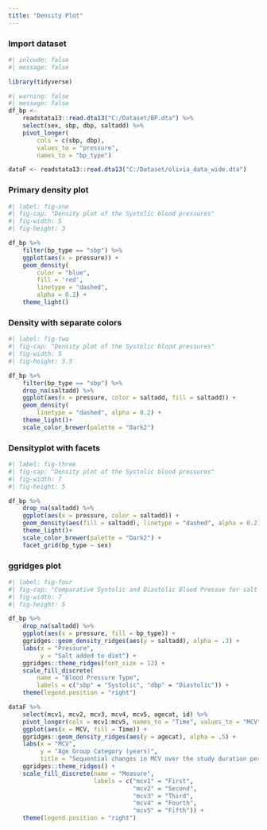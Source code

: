 ```yaml
---
title: "Density Plot"
---
```


### Import dataset

```r
#| inlcude: false
#| message: false

library(tidyverse)

```

```r
#| warning: false
#| message: false
df_bp <- 
    readstata13::read.dta13("C:/Dataset/BP.dta") %>% 
    select(sex, sbp, dbp, saltadd) %>% 
    pivot_longer(
        cols = c(sbp, dbp), 
        values_to = "pressure", 
        names_to = "bp_type")

dataF <- readstata13::read.dta13("C:/Dataset/olivia_data_wide.dta")
```

### Primary density plot

```r
#| label: fig-one
#| fig-cap: "Density plot of the Systolic blood pressures"
#| fig-width: 5
#| fig-height: 3

df_bp %>% 
    filter(bp_type == "sbp") %>% 
    ggplot(aes(x = pressure)) +
    geom_density(
        color = "blue", 
        fill = 'red', 
        linetype = "dashed", 
        alpha = 0.2) +
    theme_light()
```

### Density with separate colors

```r
#| label: fig-two
#| fig-cap: "Density plot of the Systolic blood pressures"
#| fig-width: 5
#| fig-height: 3.5

df_bp %>% 
    filter(bp_type == "sbp") %>% 
    drop_na(saltadd) %>% 
    ggplot(aes(x = pressure, color = saltadd, fill = saltadd)) +
    geom_density(
        linetype = "dashed", alpha = 0.2) +
    theme_light()+
    scale_color_brewer(palette = "Dark2")
```

### Densityplot with facets

```r
#| label: fig-three
#| fig-cap: "Density plot of the Systolic blood pressures"
#| fig-width: 7
#| fig-height: 5

df_bp %>% 
    drop_na(saltadd) %>% 
    ggplot(aes(x = pressure, color = saltadd)) +
    geom_density(aes(fill = saltadd), linetype = "dashed", alpha = 0.2) +
    theme_light()+
    scale_color_brewer(palette = "Dark2") +
    facet_grid(bp_type ~ sex)
```

### ggridges plot

```r
#| label: fig-four
#| fig-cap: "Comparative Systolic and Diastolic Blood Pressue for salt addiotin and sex"
#| fig-width: 7
#| fig-height: 5 

df_bp %>% 
    drop_na(saltadd) %>% 
    ggplot(aes(x = pressure, fill = bp_type)) +
    ggridges::geom_density_ridges(aes(y = saltadd), alpha = .3) +
    labs(x = "Pressure", 
         y = "Salt added to diet") +
    ggridges::theme_ridges(font_size = 12) +
    scale_fill_discrete(
        name = "Blood Pressure Type", 
        labels = c("sbp" = "Systolic", "dbp" = "Diastolic")) +
    theme(legend.position = "right")
```

```r
dataF %>% 
    select(mcv1, mcv2, mcv3, mcv4, mcv5, agecat, id) %>%
    pivot_longer(cols = mcv1:mcv5, names_to = "Time", values_to = "MCV") %>% 
    ggplot(aes(x = MCV, fill = Time)) +
    ggridges::geom_density_ridges(aes(y = agecat), alpha = .5) +
    labs(x = "MCV", 
         y = "Age Group Category (years)",
         title = "Sequential changes in MCV over the study duration per age category") +
    ggridges::theme_ridges() +
    scale_fill_discrete(name = "Measure", 
                        labels = c("mcv1" = "First", 
                                   "mcv2" = "Second", 
                                   "mcv3" = "Third",
                                   "mcv4" = "Fourth",
                                   "mcv5" = "Fifth")) +
    theme(legend.position = "right")
```
